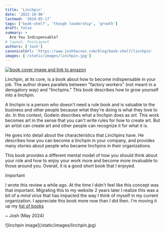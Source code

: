 ```yaml
---
title: 'Linchpin'
date: '2022-10-06'
lastmod: '2024-05-17'
tags: ['book-shelf', 'though leadership', 'growth']
draft: false
summary: >
  Are You Indispensable?
# layout: PostLayout
authors: ['Josh']
canonicalUrl: 'https://www.joshhaines.com/blog/book-shelf/linchpin'
images: ['/static/images/linchpin.jpg']
---
```


<div className="mx-auto w-1/3">
  <a href="https://www.amazon.com/Linchpin-Are-Indispensable-Seth-Godin/dp/1591843162">
    <img
      alt="book cover image and link to amazon"
      src="https://m.media-amazon.com/images/I/41ETj4nbDeL._SY445_SX342_.jpg"
    />
  </a>
</div>

Linchpin, at its core, is a book about how to become indispensable in your job. The author draws parallels between "factory workers" (not meant in a derogatory way) and "linchpins." This book describes how to grow yourself into a linchpin.

A linchpin is a person who doesn't need a rule book and is valuable to the business and other people because what they're doing is what they love to do. In this context, Godwin describes what a linchpin does as _art_. This work becomes art in the sense that you can't write rules for how to create art. But an artist can create art and other people can recognize it for what it is.

He goes into detail about the characteristics that Linchpins have. He describes how you can become a linchpin in your company, and provides many stories about people who became linchpins in their organizations.

This book provides a different mental model of how you should think about your role and how to enjoy your work more and become more invaluable to those around you. Overall, it is a good short book that I enjoyed.

> [!IMPORTANT]
>
> I wrote this review a while ago. At the time I didn't feel like this concept was that important. Migrating this to my website 2 years later I realize this was a bit of a _mind virus_ that has impacted the way I think of myself in my current organization. I appreciate this book more now than I did then. I'm moving it up my [list of books](/blog/book-shelf)
>
> ~ Josh (May 2024)

<div className="-mx-2 flex flex-wrap justify-center overflow-hidden xl:-mx-2">
  <div className="my-1 w-full overflow-hidden px-2 xl:my-1 xl:w-3/4 xl:px-2">
    ![linchpin image](/static/images/linchpin.jpg)
  </div>
</div>
